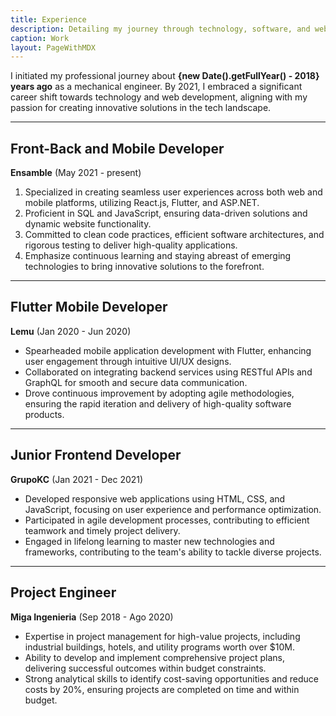 ```yaml
---
title: Experience
description: Detailing my journey through technology, software, and web development.
caption: Work
layout: PageWithMDX
---
```



I initiated my professional journey about **{new Date().getFullYear() - 2018} years ago** as a mechanical engineer. By 2021, I embraced a significant career shift towards technology and web development, aligning with my passion for creating innovative solutions in the tech landscape.


---

## Front-Back and Mobile Developer

**Ensamble** (May 2021 - present)

1. Specialized in creating seamless user experiences across both web and mobile platforms, utilizing React.js, Flutter, and ASP.NET.
2. Proficient in SQL and JavaScript, ensuring data-driven solutions and dynamic website functionality.
3. Committed to clean code practices, efficient software architectures, and rigorous testing to deliver high-quality applications.
4. Emphasize continuous learning and staying abreast of emerging technologies to bring innovative solutions to the forefront.


---

## Flutter Mobile Developer

**Lemu** (Jan 2020 - Jun 2020)

- Spearheaded mobile application development with Flutter, enhancing user engagement through intuitive UI/UX designs.
- Collaborated on integrating backend services using RESTful APIs and GraphQL for smooth and secure data communication.
- Drove continuous improvement by adopting agile methodologies, ensuring the rapid iteration and delivery of high-quality software products.

---

## Junior Frontend Developer

**GrupoKC** (Jan 2021 - Dec 2021)

- Developed responsive web applications using HTML, CSS, and JavaScript, focusing on user experience and performance optimization.
- Participated in agile development processes, contributing to efficient teamwork and timely project delivery.
- Engaged in lifelong learning to master new technologies and frameworks, contributing to the team's ability to tackle diverse projects.

---

## Project Engineer

**Miga Ingenieria** (Sep 2018 - Ago 2020)

- Expertise in project management for high-value projects, including industrial buildings, hotels, and utility programs worth over $10M.
- Ability to develop and implement comprehensive project plans, delivering successful outcomes within budget constraints.
- Strong analytical skills to identify cost-saving opportunities and reduce costs by 20%, ensuring projects are completed on time and within budget.

